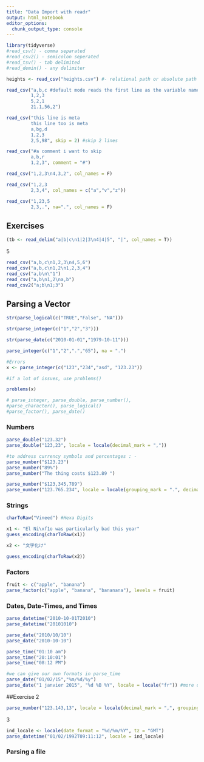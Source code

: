 ---
title: "Data Import with readr"
output: html_notebook
editor_options: 
  chunk_output_type: console
---

```{r}
library(tidyverse)
#read_csv() - comma separated
#read_csv2() - semicolon seperated
#read_tsv() - tab delimited
#read_demin() - any delimiter

heights <- read_csv("heights.csv") #- relational path or absolute path

read_csv("a,b,c #default mode reads the first line as the variable name
         1,2,3
         5,2,1
         21.1,56,2")

read_csv("this line is meta
         this line too is meta
         a,bg,d
         1,2,3
         2,5,98", skip = 2) #skip 2 lines

read_csv("#a comment i want to skip
         a,b,r
         1,2,3", comment = "#")

read_csv("1,2,3\n4,3,2", col_names = F)

read_csv("1,2,3
         2,3,4", col_names = c("a","v","z"))

read_csv("1,23,5
         2,3,.", na=".", col_names = F)
```

## Exercises
```{r}
(tb <- read_delim("a|b|c\n1|2|3\n4|4|5", "|", col_names = T))
```


5
```{r}
read_csv("a,b,c\n1,2,3\n4,5,6")
read_csv("a,b,c\n1,2\n1,2,3,4")
read_csv("a,b\n\"1")
read_csv("a,b\n1,2\na,b")
read_csv2("a;b\n1;3")
```
## Parsing a Vector


```{r}
str(parse_logical(c("TRUE","False", "NA")))

str(parse_integer(c("1","2","3")))

str(parse_date(c("2010-01-01","1979-10-11")))

parse_integer(c("1","2",".","65"), na = ".")

#Errors
x <- parse_integer(c("123","234","asd", "123.23"))

#if a lot of issues, use problems()

problems(x)

# parse_integer, parse_double, parse_number(),
#parse_character(), parse_logical()
#parse_factor(), parse_date()

```
### Numbers
```{r}
parse_double("123.32")
parse_double("123,23", locale = locale(decimal_mark = ","))

#to address currency symbols and percentages : - 
parse_number("$123.23")
parse_number("89%")
parse_number("The thing costs $123.89 ")

parse_number("$123,345,789")
parse_number("123.765.234", locale = locale(grouping_mark = ".", decimal_mark = ","))

```

### Strings

```{r}
charToRaw("Vineed") #Hexa Digits

x1 <- "El Ni\xf1o was particularly bad this year"
guess_encoding(charToRaw(x1))

x2 <- "文字化け"

guess_encoding(charToRaw(x2))
```
### Factors

```{r}
fruit <- c("apple", "banana")
parse_factor(c("apple", "banana", "bananana"), levels = fruit)
```

### Dates, Date-Times, and Times

```{r}
parse_datetime("2010-10-01T2010")
parse_datetime("20101010")

parse_date("2010/10/10")
parse_date("2010-10-10")

parse_time("01:10 am")
parse_time("20:10:01")
parse_time("08:12 PM")

#we can give our own formats in parse_time 
parse_date("01/02/15","%m/%d/%y")
parse_date("1 janvier 2015", "%d %B %Y", locale = locale("fr")) #more details in the documentation

```

##Exercise
2
```{r}
parse_number("123.143,13", locale = locale(decimal_mark = ",", grouping_mark = "."))
```
3
```{r}
ind_locale <- locale(date_format = "%d/%m/%Y", tz = "GMT")
parse_datetime("01/02/1992T09:11:12", locale = ind_locale)
```

### Parsing a file

```{r}

```






 